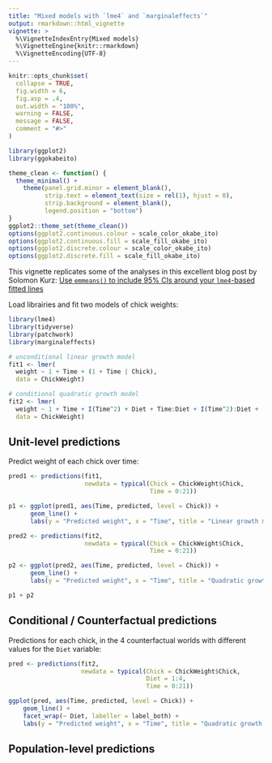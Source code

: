 ```yaml
---
title: "Mixed models with `lme4` and `marginaleffects`"
output: rmarkdown::html_vignette
vignette: >
  %\VignetteIndexEntry{Mixed models}
  %\VignetteEngine{knitr::rmarkdown}
  %\VignetteEncoding{UTF-8}
---
```


```r
knitr::opts_chunk$set(
  collapse = TRUE,
  fig.width = 6,
  fig.asp = .4,
  out.width = "100%",
  warning = FALSE,
  message = FALSE,
  comment = "#>"
)

library(ggplot2)
library(ggokabeito)

theme_clean <- function() {
  theme_minimal() +
    theme(panel.grid.minor = element_blank(),
          strip.text = element_text(size = rel(1), hjust = 0),
          strip.background = element_blank(),
          legend.position = "bottom")
}
ggplot2::theme_set(theme_clean())
options(ggplot2.continuous.colour = scale_color_okabe_ito)
options(ggplot2.continuous.fill = scale_fill_okabe_ito)
options(ggplot2.discrete.colour = scale_color_okabe_ito)
options(ggplot2.discrete.fill = scale_fill_okabe_ito)
```

This vignette replicates some of the analyses in this excellent blog post by Solomon Kurz: [Use `emmeans()` to include 95% CIs around your `lme4`-based fitted lines](https://solomonkurz.netlify.app/post/2021-12-16-use-emmeans-to-include-95-cis-around-your-lme4-based-fitted-lines/)


Load librairies and fit two models of chick weights:

```r
library(lme4)
library(tidyverse)
library(patchwork)
library(marginaleffects)

# unconditional linear growth model
fit1 <- lmer(
  weight ~ 1 + Time + (1 + Time | Chick),
  data = ChickWeight)

# conditional quadratic growth model
fit2 <- lmer(
  weight ~ 1 + Time + I(Time^2) + Diet + Time:Diet + I(Time^2):Diet + (1 + Time + I(Time^2) | Chick),
  data = ChickWeight)
```

## Unit-level predictions

Predict weight of each chick over time:

```r
pred1 <- predictions(fit1,
                     newdata = typical(Chick = ChickWeight$Chick,
                                       Time = 0:21))

p1 <- ggplot(pred1, aes(Time, predicted, level = Chick)) +
      geom_line() +
      labs(y = "Predicted weight", x = "Time", title = "Linear growth model")

pred2 <- predictions(fit2,
                     newdata = typical(Chick = ChickWeight$Chick,
                                       Time = 0:21))

p2 <- ggplot(pred2, aes(Time, predicted, level = Chick)) +
      geom_line() +
      labs(y = "Predicted weight", x = "Time", title = "Quadratic growth model")

p1 + p2
```

## Conditional / Counterfactual predictions

Predictions for each chick, in the 4 counterfactual worlds with different values for the `Diet` variable:

```r
pred <- predictions(fit2,
                    newdata = typical(Chick = ChickWeight$Chick,
                                      Diet = 1:4,
                                      Time = 0:21))

ggplot(pred, aes(Time, predicted, level = Chick)) +
    geom_line() +
    facet_wrap(~ Diet, labeller = label_both) +
    labs(y = "Predicted weight", x = "Time", title = "Quadratic growth model")
```

## Population-level predictions

